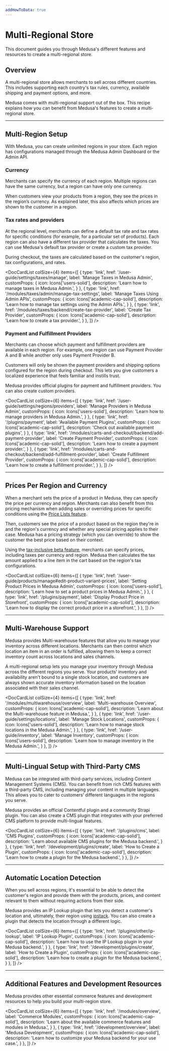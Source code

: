 ```yaml
---
addHowToData: true
---
```



# Multi-Regional Store

This document guides you through Medusa's different features and resources to create a multi-regional store.

## Overview

A multi-regional store allows merchants to sell across different countries. This includes supporting each country's tax rules, currency, available shipping and payment options, and more.

Medusa comes with multi-regional support out of the box. This recipe explains how you can benefit from Medusa's features to create a multi-regional store.

---

## Multi-Region Setup

With Medusa, you can create unlimited regions in your store. Each region has configurations managed through the Medusa Admin Dashboard or the Admin API.

### Currency

Merchants can specify the currency of each region. Multiple regions can have the same currency, but a region can have only one currency.

When customers view your products from a region, they see the prices in the region’s currency. As explained later, this also affects which prices are shown to the customer in a region.

### Tax rates and providers

At the regional level, merchants can define a default tax rate and tax rates for specific conditions (for example, for a particular set of products). Each region can also have a different tax provider that calculates the taxes. You can use Medusa's default tax provider or create a custom tax provider.

During checkout, the taxes are calculated based on the customer's region, tax configurations, and rates.

<DocCardList colSize={4} items={[
  {
    type: 'link',
    href: '/user-guide/settings/taxes/manage',
    label: 'Manage Taxes in Medusa Admin',
    customProps: {
      icon: Icons['users-solid'],
      description: 'Learn how to manage taxes in Medusa Admin.',
    }
  },
  {
    type: 'link',
    href: '/modules/taxes/admin/manage-tax-settings',
    label: 'Manage Taxes Using Admin APIs',
    customProps: {
      icon: Icons['academic-cap-solid'],
      description: 'Learn how to manage tax settings using the Admin APIs.',
    }
  },
  {
    type: 'link',
    href: '/modules/taxes/backend/create-tax-provider',
    label: 'Create Tax Provider',
    customProps: {
      icon: Icons['academic-cap-solid'],
      description: 'Learn how to create a tax provider.',
    }
  },
]} />

### Payment and Fulfillment Providers

Merchants can choose which payment and fulfillment providers are available in each region. For example, one region can use Payment Provider A and B while another only uses Payment Provider B.

Customers will only be shown the payment providers and shipping options configured for the region during checkout. This lets you give customers a localized experience that feels familiar and instills trust.

Medusa provides official plugins for payment and fulfillment providers. You can also create custom providers.

<DocCardList colSize={6} items={[
  {
    type: 'link',
    href: '/user-guide/settings/regions/providers',
    label: 'Manage Providers in Medusa Admin',
    customProps: {
      icon: Icons['users-solid'],
      description: 'Learn how to manage providers in Medusa Admin.',
    }
  },
  {
    type: 'link',
    href: '/plugins/payment',
    label: 'Available Payment Plugins',
    customProps: {
      icon: Icons['academic-cap-solid'],
      description: 'Check out available payment plugins',
    }
  },
  {
    type: 'link',
    href: '/modules/carts-and-checkout/backend/add-payment-provider',
    label: 'Create Payment Provider',
    customProps: {
      icon: Icons['academic-cap-solid'],
      description: 'Learn how to create a payment provider.',
    }
  },
  {
    type: 'link',
    href: '/modules/carts-and-checkout/backend/add-fulfillment-provider',
    label: 'Create Fulfillment Provider',
    customProps: {
      icon: Icons['academic-cap-solid'],
      description: 'Learn how to create a fulfillment provider.',
    }
  },
]} />

---

## Prices Per Region and Currency

When a merchant sets the price of a product in Medusa, they can specify the price per currency and region. Merchants can also benefit from this pricing mechanism when adding sales or overriding prices for specific conditions using the [Price Lists feature](../modules/price-lists/overview.mdx).

Then, customers see the price of a product based on the region they're in and the region's currency and whether any special pricing applies to their case. Medusa has a pricing strategy (which you can override) to show the customer the best price based on their context.

Using the [tax-inclusive beta feature](../beta.md#tax-inclusive-pricing), merchants can specify prices, including taxes per currency and region. Medusa then calculates the tax amount applied to a line item in the cart based on the region's tax configurations.

<DocCardList colSize={6} items={[
  {
    type: 'link',
    href: '/user-guide/products/manage#edit-product-variant-prices',
    label: 'Setting Product Prices in Medusa Admin',
    customProps: {
      icon: Icons['users-solid'],
      description: 'Learn how to set a product prices in Medusa Admin.',
    }
  },
  {
    type: 'link',
    href: '/plugins/payment',
    label: 'Display Product Price in Storefront',
    customProps: {
      icon: Icons['academic-cap-solid'],
      description: 'Learn how to display the correct product price in a storefront.',
    }
  },
]} />

---

## Multi-Warehouse Support

Medusa provides Multi-warehouse features that allow you to manage your inventory across different locations. Merchants can then control which location an item in an order is fulfilled, allowing them to keep a correct inventory count across locations and sales channels.

A multi-regional setup lets you manage your inventory through Medusa across the different regions you serve. Your products’ inventory and availability aren't bound to a single stock location, and customers are always shown accurate inventory information based on the location associated with their sales channel.

<DocCardList colSize={4} items={[
  {
    type: 'link',
    href: '/modules/multiwarehouse/overview',
    label: 'Multi-warehouse Overview',
    customProps: {
      icon: Icons['academic-cap-solid'],
      description: 'Learn about the Multi-warehouse feature in Medusa.',
    }
  },
  {
    type: 'link',
    href: '/user-guide/settings/locations',
    label: 'Manage Stock Locations',
    customProps: {
      icon: Icons['users-solid'],
      description: 'Learn how to manage stock locations in the Medusa Admin.',
    }
  },
  {
    type: 'link',
    href: '/user-guide/inventory',
    label: 'Manage Inventory',
    customProps: {
      icon: Icons['users-solid'],
      description: 'Learn how to manage inventory in the Medusa Admin.',
    }
  },
]} />

---

## Multi-Lingual Setup with Third-Party CMS

Medusa can be integrated with third-party services, including Content Management Systems (CMS). You can benefit from rich CMS features with a third-party CMS, including managing your content in multiple languages. This allows you to cater to customers’ different languages in the regions you serve.

Medusa provides an official Contentful plugin and a community Strapi plugin. You can also create a CMS plugin that integrates with your preferred CMS platform to provide multi-lingual features.

<DocCardList colSize={6} items={[
  {
    type: 'link',
    href: '/plugins/cms',
    label: 'CMS Plugins',
    customProps: {
      icon: Icons['academic-cap-solid'],
      description: 'Learn about available CMS plugins for the Medusa backend.',
    }
  },
  {
    type: 'link',
    href: '/development/plugins/create',
    label: 'How to Create a Plugin',
    customProps: {
      icon: Icons['academic-cap-solid'],
      description: 'Learn how to create a plugin for the Medusa backend.',
    }
  },
]} />

---

## Automatic Location Detection

When you sell across regions, it's essential to be able to detect the customer's region and provide them with the products, prices, and content relevant to them without requiring actions from their side.

Medusa provides an IP Lookup plugin that lets you detect a customer's location and, ultimately, their region using [ipstack](https://ipstack.com/). You can also create a plugin that detects the location through a different logic.

<DocCardList colSize={6} items={[
  {
    type: 'link',
    href: '/plugins/other/ip-lookup',
    label: 'IP Lookup Plugin',
    customProps: {
      icon: Icons['academic-cap-solid'],
      description: 'Learn how to use the IP Lookup plugin in your Medusa backend.',
    }
  },
  {
    type: 'link',
    href: '/development/plugins/create',
    label: 'How to Create a Plugin',
    customProps: {
      icon: Icons['academic-cap-solid'],
      description: 'Learn how to create a plugin for the Medusa backend.',
    }
  },
]} />

---

## Additional Features and Development Resources

Medusa provides other essential commerce features and development resources to help you build your multi-region store.

<DocCardList colSize={6} items={[
  {
    type: 'link',
    href: '/modules/overview',
    label: 'Commerce Modules',
    customProps: {
      icon: Icons['academic-cap-solid'],
      description: 'Learn about the available commerce features and modules in Medusa.',
    }
  },
  {
    type: 'link',
    href: '/development/overview',
    label: 'Medusa Development',
    customProps: {
      icon: Icons['academic-cap-solid'],
      description: 'Learn how to customize your Medusa backend for your use case.',
    }
  },
]} />